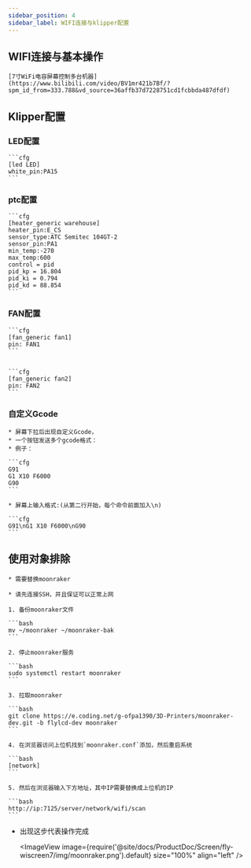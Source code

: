 ```yaml
---
sidebar_position: 4
sidebar_label: WIFI连接与klipper配置
---
```





## WIFI连接与基本操作

    [7寸WiFi电容屏幕控制多台机器](https://www.bilibili.com/video/BV1mr421b7Bf/?spm_id_from=333.788&vd_source=36affb37d7228751cd1fcbbda487dfdf)

## Klipper配置

### LED配置

    ```cfg
    [led LED]
    white_pin:PA15
    ```

### ptc配置

    ```cfg
    [heater_generic warehouse]
    heater_pin:E_CS
    sensor_type:ATC Semitec 104GT-2
    sensor_pin:PA1
    min_temp:-270
    max_temp:600
    control = pid
    pid_kp = 16.804
    pid_ki = 0.794
    pid_kd = 88.854
    ```

### FAN配置

    ```cfg
    [fan_generic fan1]
    pin: FAN1
    ```


    ```cfg
    [fan_generic fan2]
    pin: FAN2
    ```

 

### 自定义Gcode

    * 屏幕下拉后出现自定义Gcode，
    * 一个按钮发送多个gcode格式：
    * 例子：

    ```cfg
    G91 
    G1 X10 F6000
    G90
    ```

    * 屏幕上输入格式:(从第二行开始，每个命令前面加入\n)

    ```cfg
    G91\nG1 X10 F6000\nG90
    ```



## 使用对象排除

    * 需要替换moonraker

    * 请先连接SSH，并且保证可以正常上网

    1. 备份moonraker文件

    ```bash
    mv ~/moonraker ~/moonraker-bak
    ```

    2. 停止moonraker服务

    ```bash
    sudo systemctl restart moonraker
    ```

    3. 拉取moonraker

    ```bash
    git clone https://e.coding.net/g-ofpa1390/3D-Printers/moonraker-dev.git -b flylcd-dev moonraker
    ```

    4. 在浏览器访问上位机找到`moonraker.conf`添加，然后重启系统

    ```bash
    [network]
    ```

    5. 然后在浏览器输入下方地址，其中IP需要替换成上位机的IP

    ```bash
    http://ip:7125/server/network/wifi/scan
    ```

* 出现这步代表操作完成
    
    <ImageView image={require('@site/docs/ProductDoc/Screen/fly-wiscreen7/img/moonraker.png').default} size="100%" align="left" />

